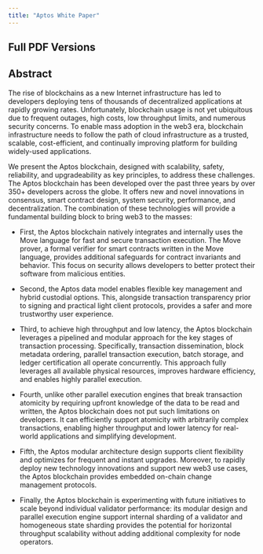 ```yaml
---
title: "Aptos White Paper"
---
```


## Full PDF Versions


<CardGrid>
  <LinkCard href="https://aptosfoundation.org/whitepaper/aptos-whitepaper_en.pdf" title="🇺🇸 English (en-US) ↗" description="Original Aptos White Paper PDF in English" target="_blank" />

  <LinkCard href="https://aptosfoundation.org/whitepaper/aptos-whitepaper_ko.pdf" title="🇰🇷 한국어 Korean (ko-KR) ↗" description="Aptos White Paper PDF translated to Korean" target="_blank" />

  <LinkCard href="https://aptosfoundation.org/whitepaper/aptos-whitepaper_ja.pdf" title="🇯🇵 日本語 Japanese (ja-JP) ↗" description="Aptos White Paper PDF translated to Japanese" target="_blank" />

  <LinkCard href="https://aptosfoundation.org/whitepaper/aptos-whitepaper_es.pdf" title="🇪🇸 Español Spanish (es-ES) ↗" description="Aptos White Paper PDF translated to Spanish" target="_blank" />
</CardGrid>

## Abstract

The rise of blockchains as a new Internet infrastructure has led to developers deploying tens of thousands of decentralized applications at rapidly growing rates.
Unfortunately, blockchain usage is not yet ubiquitous due to frequent outages, high costs, low throughput limits, and numerous security concerns. To enable mass adoption in the web3 era, blockchain infrastructure needs to follow the path of cloud infrastructure as a trusted, scalable, cost-efficient, and continually improving platform for building widely-used applications.

We present the Aptos blockchain, designed with scalability, safety, reliability, and upgradeability as key principles, to address these challenges. The Aptos blockchain has been developed over the past three years by over 350+ developers across the globe. It offers new and novel innovations in consensus, smart contract design, system security, performance, and decentralization. The combination of these technologies will provide a fundamental building block to bring web3 to the masses:

- First, the Aptos blockchain natively integrates and internally uses the Move language for fast and secure transaction execution. The Move prover, a formal verifier for smart contracts written in the Move language, provides additional safeguards for contract invariants and behavior. This focus on security allows developers to better protect their software from malicious entities.

- Second, the Aptos data model enables flexible key management and hybrid custodial options. This, alongside transaction transparency prior to signing and practical light client protocols, provides a safer and more trustworthy user experience.

- Third, to achieve high throughput and low latency, the Aptos blockchain leverages a pipelined and modular approach for the key stages of transaction processing. Specifically, transaction dissemination, block metadata ordering, parallel transaction execution, batch storage, and ledger certification all operate concurrently. This approach fully leverages all available physical resources, improves hardware efficiency, and enables highly parallel execution.

- Fourth, unlike other parallel execution engines that break transaction atomicity by requiring upfront knowledge of the data to be read and written, the Aptos blockchain does not put such limitations on developers. It can efficiently support atomicity with arbitrarily complex transactions, enabling higher throughput and lower latency for real-world applications and simplifying development.

- Fifth, the Aptos modular architecture design supports client flexibility and optimizes for frequent and instant upgrades. Moreover, to rapidly deploy new technology innovations and support new web3 use cases, the Aptos blockchain provides embedded on-chain change management protocols.

- Finally, the Aptos blockchain is experimenting with future initiatives to scale beyond individual validator performance: its modular design and parallel execution engine support internal sharding of a validator and homogeneous state sharding provides the potential for horizontal throughput scalability without adding additional complexity for node operators.
